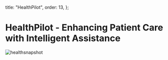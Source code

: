 
  title: "HealthPilot",
  order: 13,
};

# HealthPilot - Enhancing Patient Care with Intelligent Assistance

![healthsnapshot](/docs/healthsnapshot.png)